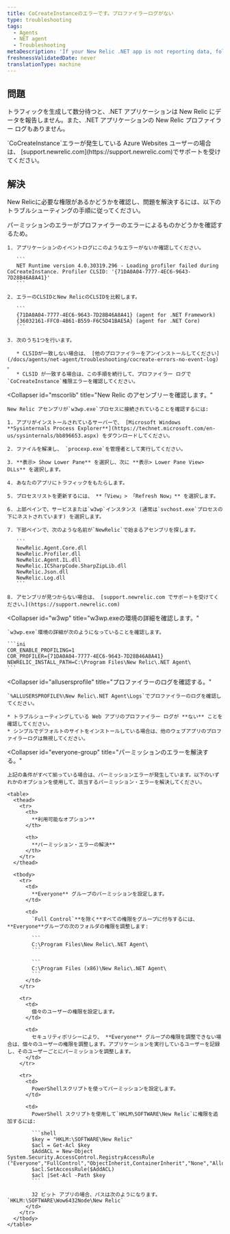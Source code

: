 ```yaml
---
title: CoCreateInstanceのエラーです。プロファイラーログがない
type: troubleshooting
tags:
  - Agents
  - NET agent
  - Troubleshooting
metaDescription: 'If your New Relic .NET app is not reporting data, follow these troubleshooting steps to check for CoCreateInstance errors related to permissions.'
freshnessValidatedDate: never
translationType: machine
---
```


## 問題

トラフィックを生成して数分待つと、.NET アプリケーションは New Relic にデータを報告しません。また、.NET アプリケーションの New Relic プロファイラー ログもありません。

<Callout variant="important">
  `CoCreateInstance`エラーが発生している Azure Websites ユーザーの場合は、 [support.newrelic.com](https://support.newrelic.com)でサポートを受けてください。
</Callout>

## 解決

New Relicに必要な権限があるかどうかを確認し、問題を解決するには、以下のトラブルシューティングの手順に従ってください。

<CollapserGroup>
  <Collapser
    id="clsid-errors"
    title="プロファイラーのCLSIDエラーをチェックします。"
  >
    パーミッションのエラーがプロファイラーのエラーによるものかどうかを確認するため。

    1. アプリケーションのイベントログにこのようなエラーがないか確認してください。

       ```
       NET Runtime version 4.0.30319.296 - Loading profiler failed during CoCreateInstance. Profiler CLSID: '{71DA0A04-7777-4EC6-9643-7D28B46A8A41}'
       ```

    2. エラーのCLSIDとNew RelicのCLSIDを比較します。

       ```
       {71DA0A04-7777-4EC6-9643-7D28B46A8A41} (agent for .NET Framework)
       {36032161-FFC0-4B61-B559-F6C5D41BAE5A} (agent for .NET Core)
       ```

    3. 次のうち1つを行います。

       * CLSIDが一致しない場合は、 [他のプロファイラーをアンインストールしてください](/docs/agents/net-agent/troubleshooting/cocreate-errors-no-event-log) 。
       * CLSID が一致する場合は、この手順を続行して、プロファイラー ログで`CoCreateInstance`権限エラーを確認してください。
  </Collapser>

  <Collapser
    id="mscorlib"
    title="New Relic のアセンブリーを確認します。"
  >
    New Relic アセンブリが`w3wp.exe`プロセスに接続されていることを確認するには:

    1. アプリがインストールされているサーバーで、 [Microsoft Windows **Sysinternals Process Explorer**](https://technet.microsoft.com/en-us/sysinternals/bb896653.aspx) をダウンロードしてください。

    2. ファイルを解凍し、 `procexp.exe`を管理者として実行してください。

    3. **表示> Show Lower Pane** を選択し、次に **表示> Lower Pane View> DLLs** を選択します。

    4. あなたのアプリにトラフィックをもたらします。

    5. プロセスリストを更新するには、 **「View」> 「Refresh Now」** を選択します。

    6. 上部ペインで、サービスまたは`w3wp`インスタンス (通常は`svchost.exe`プロセスの下にネストされています) を選択します。

    7. 下部ペインで、次のような名前が`NewRelic`で始まるアセンブリを探します。

       ```
       NewRelic.Agent.Core.dll
       NewRelic.Profiler.dll
       NewRelic.Agent.IL.dll
       NewRelic.ICSharpCode.SharpZipLib.dll
       NewRelic.Json.dll
       NewRelic.Log.dll
       ```

    8. アセンブリが見つからない場合は、 [support.newrelic.com でサポートを受けてください。](https://support.newrelic.com)
  </Collapser>

  <Collapser
    id="w3wp"
    title="w3wp.exeの環境の詳細を確認します。"
  >
    `w3wp.exe`環境の詳細が次のようになっていることを確認します。

    ```ini
    COR_ENABLE_PROFILING=1
    COR_PROFILER={71DA0A04-7777-4EC6-9643-7D28B46A8A41}
    NEWRELIC_INSTALL_PATH=C:\Program Files\New Relic\.NET Agent\
    ```
  </Collapser>

  <Collapser
    id="allusersprofile"
    title="プロファイラーのログを確認する。"
  >
    `%ALLUSERSPROFILE%\New Relic\.NET Agent\Logs`でプロファイラーのログを確認してください。

    * トラブルシューティングしている Web アプリのプロファイラー ログが **ない** ことを確認してください。
    * シンプルでデフォルトのサイトをインストールしている場合は、他のウェブアプリのプロファイラーログは無視してください。
  </Collapser>

  <Collapser
    id="everyone-group"
    title="パーミッションのエラーを解決する。"
  >
    上記の条件がすべて揃っている場合は、パーミッションエラーが発生しています。以下のいずれかのオプションを使用して、該当するパーミッション・エラーを解決してください。

    <table>
      <thead>
        <tr>
          <th>
            **利用可能なオプション**
          </th>

          <th>
            **パーミッション・エラーの解決**
          </th>
        </tr>
      </thead>

      <tbody>
        <tr>
          <td>
            **Everyone** グループのパーミッションを設定します。
          </td>

          <td>
            `Full Control`**を除く**すべての権限をグループに付与するには、 **Everyone**グループの次のフォルダの権限を調整します:

            ```
            C:\Program Files\New Relic\.NET Agent\
            ```

            ```
            C:\Program Files (x86)\New Relic\.NET Agent\
            ```
          </td>
        </tr>

        <tr>
          <td>
            個々のユーザーの権限を設定します。
          </td>

          <td>
            セキュリティポリシーにより、 **Everyone** グループの権限を調整できない場合は、個々のユーザーの権限を調整します。アプリケーションを実行しているユーザーを記録し、そのユーザーごとにパーミッションを調整します。
          </td>
        </tr>

        <tr>
          <td>
            PowerShellスクリプトを使ってパーミッションを設定します。
          </td>

          <td>
            PowerShell スクリプトを使用して`HKLM\SOFTWARE\New Relic`に権限を追加するには:

            ```shell
            $key = "HKLM:\SOFTWARE\New Relic"
            $acl = Get-Acl $key
            $AddACL = New-Object System.Security.AccessControl.RegistryAccessRule ("Everyone","FullControl","ObjectInherit,ContainerInherit","None","Allow")
            $acl.SetAccessRule($AddACL)
            $acl |Set-Acl -Path $key
            ```

            32 ビット アプリの場合、パスは次のようになります。 `HKLM:\SOFTWARE\Wow6432Node\New Relic`
          </td>
        </tr>
      </tbody>
    </table>
  </Collapser>
</CollapserGroup>